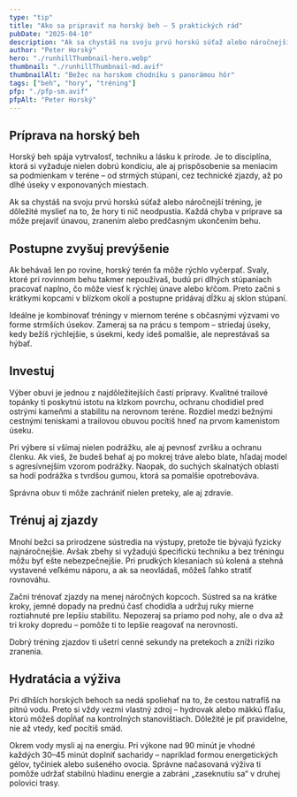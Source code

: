 ```yaml
---
type: "tip"
title: "Ako sa pripraviť na horský beh – 5 praktických rád"
pubDate: "2025-04-10"
description: "Ak sa chystáš na svoju prvú horskú súťaž alebo náročnejší tréning, je dôležité myslieť na to, že hory ti nič neodpustia. Každá chyba v príprave sa môže prejaviť únavou, zranením alebo predčasným ukončením behu."
author: "Peter Horský"
hero: "./runhillThumbnail-hero.webp"
thumbnail: "./runhillThumbnail-md.avif"
thumbnailAlt: "Bežec na horskom chodníku s panorámou hôr"
tags: ["beh", "hory", "tréning"]
pfp: "./pfp-sm.avif"
pfpAlt: "Peter Horský"
---
```


## Príprava na horský beh
Horský beh spája vytrvalosť, techniku a lásku k prírode.
Je to disciplína, ktorá si vyžaduje nielen dobrú kondíciu, ale aj prispôsobenie sa meniacim sa podmienkam v teréne – od strmých stúpaní, cez technické zjazdy, až po dlhé úseky v exponovaných miestach.

Ak sa chystáš na svoju prvú horskú súťaž alebo náročnejší tréning, je dôležité myslieť na to, že hory ti nič neodpustia.
Každá chyba v príprave sa môže prejaviť únavou, zranením alebo predčasným ukončením behu. 

## Postupne zvyšuj prevýšenie
Ak behávaš len po rovine, horský terén ťa môže rýchlo vyčerpať.
Svaly, ktoré pri rovinnom behu takmer nepoužívaš, budú pri dlhých stúpaniach pracovať naplno, čo môže viesť k rýchlej únave alebo kŕčom.
Preto začni s krátkymi kopcami v blízkom okolí a postupne pridávaj dĺžku aj sklon stúpaní.

Ideálne je kombinovať tréningy v miernom teréne s občasnými výzvami vo forme strmších úsekov.
Zameraj sa na prácu s tempom – striedaj úseky, kedy bežíš rýchlejšie, s úsekmi, kedy ideš pomalšie, ale neprestávaš sa hýbať.

## Investuj
Výber obuvi je jednou z najdôležitejších častí prípravy.
Kvalitné trailové topánky ti poskytnú istotu na klzkom povrchu, ochranu chodidiel pred ostrými kameňmi a stabilitu na nerovnom teréne.
Rozdiel medzi bežnými cestnými teniskami a trailovou obuvou pocítiš hneď na prvom kamenistom úseku.

Pri výbere si všímaj nielen podrážku, ale aj pevnosť zvršku a ochranu členku.
Ak vieš, že budeš behať aj po mokrej tráve alebo blate, hľadaj model s agresívnejším vzorom podrážky.
Naopak, do suchých skalnatých oblastí sa hodí podrážka s tvrdšou gumou, ktorá sa pomalšie opotrebováva.

Správna obuv ti môže zachrániť nielen preteky, ale aj zdravie.

## Trénuj aj zjazdy
Mnohí bežci sa prirodzene sústredia na výstupy, pretože tie bývajú fyzicky najnáročnejšie.
Avšak zbehy si vyžadujú špecifickú techniku a bez tréningu môžu byť ešte nebezpečnejšie.
Pri prudkých klesaniach sú kolená a stehná vystavené veľkému náporu, a ak sa neovládaš, môžeš ľahko stratiť rovnováhu.

Začni trénovať zjazdy na menej náročných kopcoch.
Sústred sa na krátke kroky, jemné dopady na prednú časť chodidla a udržuj ruky mierne roztiahnuté pre lepšiu stabilitu.
Nepozeraj sa priamo pod nohy, ale o dva až tri kroky dopredu – pomôže ti to lepšie reagovať na nerovnosti.

Dobrý tréning zjazdov ti ušetrí cenné sekundy na pretekoch a zníži riziko zranenia.

## Hydratácia a výživa
Pri dlhších horských behoch sa nedá spoliehať na to, že cestou natrafíš na pitnú vodu.
Preto si vždy vezmi vlastný zdroj – hydrovak alebo mäkkú fľašu, ktorú môžeš dopĺňať na kontrolných stanovištiach.
Dôležité je piť pravidelne, nie až vtedy, keď pocítiš smäd.

Okrem vody mysli aj na energiu.
Pri výkone nad 90 minút je vhodné každých 30–45 minút doplniť sacharidy – napríklad formou energetických gélov, tyčiniek alebo sušeného ovocia.
Správne načasovaná výživa ti pomôže udržať stabilnú hladinu energie a zabráni „zaseknutiu sa“ v druhej polovici trasy.